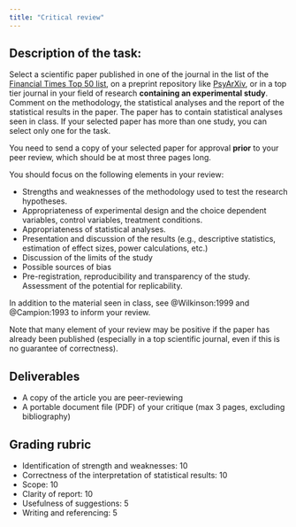 ```yaml
---
title: "Critical review"
---
```



## Description of the task:

Select a scientific paper published in one of the journal in the list of the [Financial Times Top 50 list](https://www.ft.com/content/3405a512-5cbb-11e1-8f1f-00144feabdc0), on a preprint repository like [PsyArXiv](https://psyarxiv.com/), or in a top tier journal in your field of research **containing an experimental study**. Comment on the methodology, the statistical analyses and the report of the statistical results in the paper. The paper has to contain statistical analyses seen in class. If your selected paper has more than one study, you can select only one for the task.

You need to send a copy of your selected paper for approval **prior** to your peer review, which should be at most three pages long.

You should focus on the following elements in your review:

- Strengths and weaknesses of the methodology used to test the research hypotheses.
- Appropriateness of experimental design and the choice dependent variables, control variables, treatment
conditions.
- Appropriateness of statistical analyses.
- Presentation and discussion of the results (e.g., descriptive statistics, estimation of effect sizes, power calculations, etc.)
- Discussion of the limits of the study
- Possible sources of bias
- Pre-registration, reproducibility and transparency of the study. Assessment of the potential for replicability.

In addition to the material seen in class, see @Wilkinson:1999 and @Campion:1993 to inform your review. 

Note that many element of your review may be positive if the paper has already been published (especially in a top scientific journal, even if this is no guarantee of correctness).

## Deliverables

- A copy  of the article you are peer-reviewing
- A portable document file (PDF) of your critique (max 3 pages, excluding bibliography)

## Grading rubric

- Identification of strength and weaknesses: 10
- Correctness of the interpretation of statistical results: 10
- Scope: 10
- Clarity of report: 10
- Usefulness of suggestions: 5
- Writing and referencing: 5
